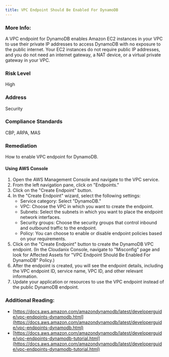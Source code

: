 ```yaml
---
title: VPC Endpoint Should Be Enabled For DynamoDB
---
```


### More Info:

A VPC endpoint for DynamoDB enables Amazon EC2 instances in your VPC to use their private IP addresses to access DynamoDB with no exposure to the public internet. Your EC2 instances do not require public IP addresses, and you do not need an internet gateway, a NAT device, or a virtual private gateway in your VPC.

### Risk Level

High

### Address

Security

### Compliance Standards

CBP, ARPA, MAS

### Remediation

How to enable VPC endpoint for DynamoDB.

#### Using AWS Console

1. Open the AWS Management Console and navigate to the VPC service.
2. From the left navigation pane, click on "Endpoints."
3. Click on the "Create Endpoint" button.
4. In the "Create Endpoint" wizard, select the following settings:
   - Service category: Select "DynamoDB."
   - VPC: Choose the VPC in which you want to create the endpoint.
   - Subnets: Select the subnets in which you want to place the endpoint network interfaces.
   - Security groups: Choose the security groups that control inbound and outbound traffic to the endpoint.
   - Policy: You can choose to enable or disable endpoint policies based on your requirements.
5. Click on the "Create Endpoint" button to create the DynamoDB VPC endpoint.
    (In the Cloudanix Console, navigate to "Misconfig" page and look for Affected Assets for "VPC Endpoint Should Be Enabled For DynamoDB" Policy.)
6. After the endpoint is created, you will see the endpoint details, including the VPC endpoint ID, service name, VPC ID, and other relevant information.
7. Update your application or resources to use the VPC endpoint instead of the public DynamoDB endpoint.

### Additional Reading:

- [https://docs.aws.amazon.com/amazondynamodb/latest/developerguide/vpc-endpoints-dynamodb.html](https://docs.aws.amazon.com/amazondynamodb/latest/developerguide/vpc-endpoints-dynamodb.html)
- [https://docs.aws.amazon.com/amazondynamodb/latest/developerguide/vpc-endpoints-dynamodb-tutorial.html](https://docs.aws.amazon.com/amazondynamodb/latest/developerguide/vpc-endpoints-dynamodb-tutorial.html)
